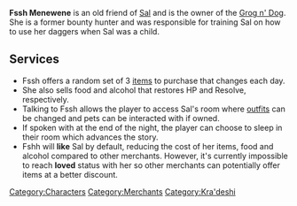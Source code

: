 {{stub}}

{{Character
| race = Kra'deshi
| location = Havaria - Murder Bay
| faction = jakes
| title = Bartender
}}

{{quote|Welcome back, Sal. Let's not waste much time, huh? You got work to do, and I got things to help you do it.|Fssh}}

'''Fssh Menewene''' is an old friend of [[Sal]] and is the owner of the [[Grog n' Dog]]. She is a former bounty hunter and was responsible for training Sal on how to use her daggers when Sal was a child. 

== Services ==

*Fssh offers a random set of 3 [[Card#Item Cards|items]] to purchase that changes each day. 
*She also sells food and alcohol that restores HP and Resolve, respectively.
*Talking to Fssh allows the player to access Sal's room where [[Sal#Outfits|outfits]] can be changed and pets can be interacted with if owned.
*If spoken with at the end of the night, the player can choose to sleep in their room which advances the story.
*Fshh will '''like''' Sal by default, reducing the cost of her items, food and alcohol compared to other merchants. However, it's currently impossible to reach '''loved''' status with her so other merchants can potentially offer items at a better discount.

[[Category:Characters]]
[[Category:Merchants]]
[[Category:Kra'deshi]]
